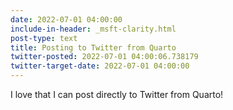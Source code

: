```yaml
---
date: 2022-07-01 04:00:00
include-in-header: _msft-clarity.html
post-type: text
title: Posting to Twitter from Quarto
twitter-posted: 2022-07-01 04:00:06.738179
twitter-target-date: 2022-07-01 04:00:00
---
```

I love that I can post directly to Twitter from Quarto!